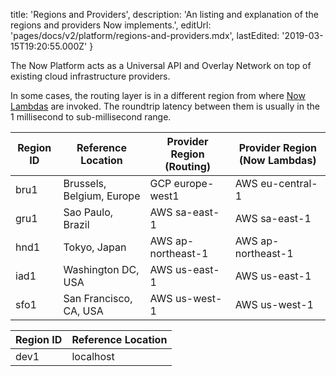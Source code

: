
  title: 'Regions and Providers',
  description:
    'An listing and explanation of the regions and providers Now implements.',
  editUrl: 'pages/docs/v2/platform/regions-and-providers.mdx',
  lastEdited: '2019-03-15T19:20:55.000Z'
}

The Now Platform acts as a Universal API and Overlay Network on top of existing cloud infrastructure providers.

In some cases, the routing layer is in a different region from where [Now Lambdas](/docs/v2/deployments/concepts/lambdas) are invoked. The roundtrip latency between them is usually in the 1 millisecond to sub-millisecond range.

| Region ID | Reference Location        | Provider Region (Routing) | Provider Region (Now Lambdas) |
| --------- | ------------------------- | ------------------------- | ----------------------------- |
| bru1      | Brussels, Belgium, Europe | GCP europe-west1          | AWS eu-central-1              |
| gru1      | Sao Paulo, Brazil         | AWS sa-east-1             | AWS sa-east-1                 |
| hnd1      | Tokyo, Japan              | AWS ap-northeast-1        | AWS ap-northeast-1            |
| iad1      | Washington DC, USA        | AWS us-east-1             | AWS us-east-1                 |
| sfo1      | San Francisco, CA, USA    | AWS us-west-1             | AWS us-west-1                 |

| Region ID | Reference Location        |
| --------- | ------------------------- |
| dev1      | localhost                 |

